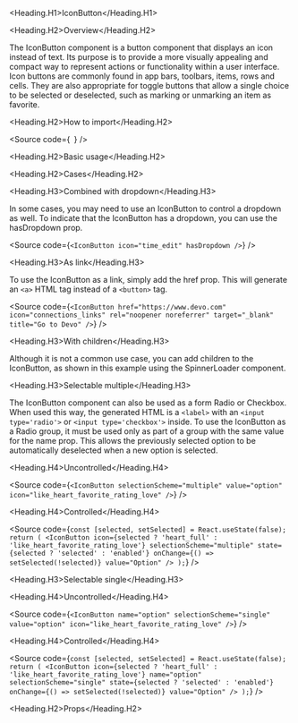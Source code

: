 

<Meta of={Stories} />

<Heading.H1>IconButton</Heading.H1>

<Heading.H2>Overview</Heading.H2>

The IconButton component is a button component that displays an icon instead of text.
Its purpose is to provide a more visually appealing and compact way to represent actions or functionality within a user interface.
Icon buttons are commonly found in app bars, toolbars, items, rows and cells.
They are also appropriate for toggle buttons that allow a single choice to be selected or deselected, such as marking or unmarking an item as favorite.

<Heading.H2>How to import</Heading.H2>

<Source
  code={`
`}
/>

<Heading.H2>Basic usage</Heading.H2>

<Canvas of={Stories.Base} />

<Heading.H2>Cases</Heading.H2>

<Heading.H3>Combined with dropdown</Heading.H3>

In some cases, you may need to use an IconButton to control a dropdown as well.
To indicate that the IconButton has a dropdown, you can use the hasDropdown prop.

<Source
  code={`
<IconButton icon="time_edit" hasDropdown />
`}
/>

<Heading.H3>As link</Heading.H3>

To use the IconButton as a link, simply add the href prop.
This will generate an `<a>` HTML tag instead of a `<button>` tag.

<Source
  code={`
<IconButton
  href="https://www.devo.com"
  icon="connections_links"
  rel="noopener noreferrer"
  target="_blank"
  title="Go to Devo"
/>
`}
/>

<Heading.H3>With children</Heading.H3>

Although it is not a common use case, you can add children to the IconButton,
as shown in this example using the SpinnerLoader component.

<Canvas of={CaseStories.WithChildren} />

<Heading.H3>Selectable multiple</Heading.H3>

The IconButton component can also be used as a form Radio or Checkbox.
When used this way, the generated HTML is a `<label>` with an `<input type='radio'>` or `<input type='checkbox'>` inside.
To use the IconButton as a Radio group, it must be used only as part of a group with the same value for the name prop.
This allows the previously selected option to be automatically deselected when a new option is selected.

<Heading.H4>Uncontrolled</Heading.H4>

<Source
  code={`
<IconButton
  selectionScheme="multiple"
  value="option"
  icon="like_heart_favorite_rating_love"
/>
`}
/>

<Heading.H4>Controlled</Heading.H4>

<Source
  code={`
const [selected, setSelected] = React.useState(false);
return (
  <IconButton
    icon={selected ? 'heart_full' : 'like_heart_favorite_rating_love'}
    selectionScheme="multiple"
    state={selected ? 'selected' : 'enabled'}
    onChange={() => setSelected(!selected)}
    value="Option"
  />
);
`}
/>

<Heading.H3>Selectable single</Heading.H3>

<Heading.H4>Uncontrolled</Heading.H4>

<Source
  code={`
<IconButton
  name="option"
  selectionScheme="single"
  value="option"
  icon="like_heart_favorite_rating_love"
/>
`}
/>

<Heading.H4>Controlled</Heading.H4>

<Source
  code={`
const [selected, setSelected] = React.useState(false);
return (
  <IconButton
    icon={selected ? 'heart_full' : 'like_heart_favorite_rating_love'}
    name="option"
    selectionScheme="single"
    state={selected ? 'selected' : 'enabled'}
    onChange={() => setSelected(!selected)}
    value="Option"
  />
);
`}
/>

<Heading.H2>Props</Heading.H2>

<ArgTypes of={Stories} />

